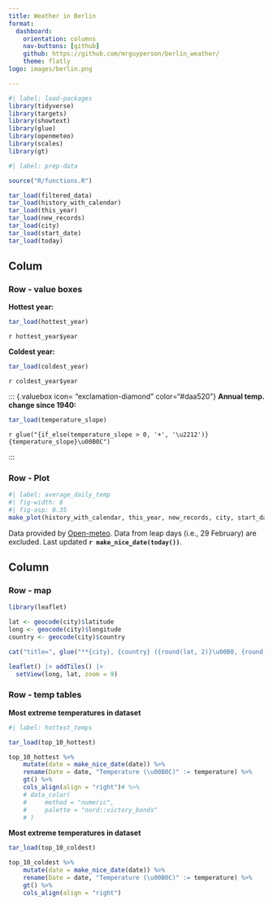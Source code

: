 ```yaml
---
title: Weather in Berlin
format: 
  dashboard:
    orientation: columns
    nav-buttons: [github]
    github: https://github.com/mrguyperson/berlin_weather/
    theme: flatly
logo: images/berlin.png

---
```


```r
#| label: load-packages
library(tidyverse)
library(targets)
library(showtext)
library(glue)
library(openmeteo)
library(scales)
library(gt)
```


```r
#| label: prep-data

source("R/functions.R")

tar_load(filtered_data)
tar_load(history_with_calendar)
tar_load(this_year)
tar_load(new_records)
tar_load(city)
tar_load(start_date)
tar_load(today)


```

## Colum {width="80%"}

### Row - value boxes {height="20%"}
::: {.valuebox icon="fire" color="#d7191c"}
**Hottest year:**
```r
tar_load(hottest_year)
```

`r hottest_year$year`

:::

::: {.valuebox icon="thermometer-snow" color="#2c7bb6"}
**Coldest year:**
```r
tar_load(coldest_year)
```

`r coldest_year$year`

:::

::: {.valuebox icon= "exclamation-diamond" color="#daa520"}
**Annual temp. change since 1940:**

```r
tar_load(temperature_slope)
```


`r glue("{if_else(temperature_slope > 0, '+', '\u2212')}{temperature_slope}\u00B0C")`

:::

### Row - Plot {height="80%"}

::: {.card title="**Daily temperatures in Berlin since 1 Jan, 1940**"}


```r
#| label: average_daily_temp
#| fig-width: 8
#| fig-asp: 0.35
make_plot(history_with_calendar, this_year, new_records, city, start_date, today)
```
Data provided by [Open-meteo](https://open-meteo.com/).
Data from leap days (i.e., 29 February) are excluded.
Last updated **`r make_nice_date(today())`**.

:::

## Column

### Row - map
``` r
library(leaflet)

lat <- geocode(city)$latitude
long <- geocode(city)$longitude
country <- geocode(city)$country

cat("title=", glue("**{city}, {country} ({round(lat, 2)}\u00B0, {round(long,2)}\u00B0)**"))

leaflet() |> addTiles() |> 
  setView(long, lat, zoom = 9)
```

### Row - temp tables {.tabset height="60%"}

::: {.card title="10 hottest"}
**Most extreme temperatures in dataset**
``` r
#| label: hottest_temps

tar_load(top_10_hottest)

top_10_hottest %>%
    mutate(date = make_nice_date(date)) %>%
    rename(Date = date, "Temperature (\u00B0C)" := temperature) %>%
    gt() %>%
    cols_align(align = "right")# %>%
    # data_color(
    #     method = "numeric",
    #     palette = "nord::victory_bonds"
    # )


```

:::

::: {.card title="10 coldest"}
**Most extreme temperatures in dataset**
```r

tar_load(top_10_coldest)

top_10_coldest %>%
    mutate(date = make_nice_date(date)) %>%
    rename(Date = date, "Temperature (\u00B0C)" := temperature) %>%
    gt() %>%
    cols_align(align = "right")

```

:::
